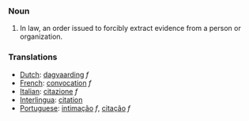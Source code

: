 ===Noun===

# In law, an order issued to forcibly extract evidence from a person or organization.

===Translations===
*[[Dutch]]: [[dagvaarding]] ''f''
*[[French]]: [[convocation]] ''f''
*[[Italian]]: [[citazione]] ''f''
*[[Interlingua]]: [[citation]]
*[[Portuguese]]: [[intimação]] ''f'', [[citação]] ''f''